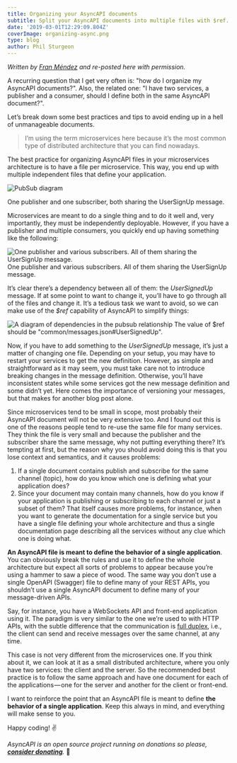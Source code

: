 ```yaml
---
title: Organizing your AsyncAPI documents
subtitle: Split your AsyncAPI documents into multiple files with $ref.
date: '2019-03-01T12:29:09.804Z'
coverImage: organizing-async.png
type: blog
author: Phil Sturgeon
---
```


_Written by [Fran Méndez](https://medium.com/@fmvilas) and re-posted here with permission._

A recurring question that I get very often is: "how do I organize my AsyncAPI documents?". Also, the related one: "I have two services, a publisher and a consumer, should I define both in the same AsyncAPI document?".

Let’s break down some best practices and tips to avoid ending up in a hell of unmanageable documents.

> I’m using the term microservices here because it’s the most common type of distributed architecture that you can find nowadays.

The best practice for organizing AsyncAPI files in your microservices architecture is to have a file per microservice. This way, you end up with multiple independent files that define your application.

![PubSub diagram](/images/posts/organizing-asyncapi-documents/yaml-rules.png)

One publisher and one subscriber, both sharing the UserSignUp message.

Microservices are meant to do a single thing and to do it well and, very importantly, they must be independently deployable. However, if you have a publisher and multiple consumers, you quickly end up having something like the following:

![One publisher and various subscribers. All of them sharing the UserSignUp message.](/images/posts/organizing-asyncapi-documents/pub-sub.png)
One publisher and various subscribers. All of them sharing the UserSignUp message.

It’s clear there’s a dependency between all of them: the _UserSignedUp_ message. If at some point to want to change it, you’ll have to go through all of the files and change it. It’s a tedious task we want to avoid, so we can make use of the _$ref_ capability of AsyncAPI to simplify things:

![A diagram of dependencies in the pubsub relationship](/images/posts/organizing-asyncapi-documents/pub-sub2.png)
The value of $ref should be "common/messages.json#UserSignedUp".

Now, if you have to add something to the _UserSignedUp_ message, it’s just a matter of changing one file. Depending on your setup, you may have to restart your services to get the new definition. However, as simple and straightforward as it may seem, you must take care not to introduce breaking changes in the message definition. Otherwise, you’ll have inconsistent states while some services got the new message definition and some didn’t yet. Here comes the importance of versioning your messages, but that makes for another blog post alone.

Since microservices tend to be small in scope, most probably their AsyncAPI document will not be very extensive too. And I found out this is one of the reasons people tend to re-use the same file for many services. They think the file is very small and because the publisher and the subscriber share the same message, why not putting everything there? It’s tempting at first, but the reason why you should avoid doing this is that you lose context and semantics, and it causes problems:

1.  If a single document contains publish and subscribe for the same channel (topic), how do you know which one is defining what your application does?
2.  Since your document may contain many channels, how do you know if your application is publishing or subscribing to each channel or just a subset of them? That itself causes more problems, for instance, when you want to generate the documentation for a single service but you have a single file defining your whole architecture and thus a single documentation page describing all the services without any clue which one is doing what.

**An AsyncAPI file is meant to define the behavior of a single application**. You can obviously break the rules and use it to define the whole architecture but expect all sorts of problems to appear because you’re using a hammer to saw a piece of wood. The same way you don’t use a single OpenAPI (Swagger) file to define many of your REST APIs, you shouldn’t use a single AsyncAPI document to define many of your message-driven APIs.

Say, for instance, you have a WebSockets API and front-end application using it. The paradigm is very similar to the one we’re used to with HTTP APIs, with the subtle difference that the communication is [full duplex](https://en.wikipedia.org/wiki/Duplex_%28telecommunications%29#Full_duplex), i.e., the client can send and receive messages over the same channel, at any time.

This case is not very different from the microservices one. If you think about it, we can look at it as a small distributed architecture, where you only have two services: the client and the server. So the recommended best practice is to follow the same approach and have one document for each of the applications — one for the server and another for the client or front-end.

I want to reinforce the point that an AsyncAPI file is meant to define **the behavior of a single application**. Keep this always in mind, and everything will make sense to you.

Happy coding! ✌️

_AsyncAPI is an open source project running on donations so please, [**consider donating**](https://opencollective.com/asyncapi)._ 🙌

